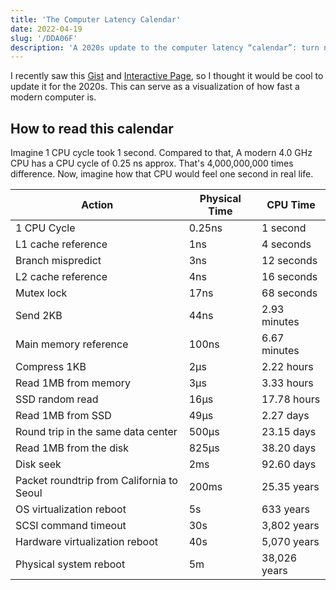 ```yaml
---
title: 'The Computer Latency Calendar'
date: 2022-04-19
slug: '/DDA06F'
description: 'A 2020s update to the computer latency “calendar”: turn nanoseconds into human time to show relative costs from caches to network trips.'
---
```


I recently saw this [Gist](https://gist.github.com/hellerbarde/2843375) and [Interactive Page](https://colin-scott.github.io/personal_website/research/interactive_latency.html), so I thought it would be cool to update it for the 2020s. This can serve as a visualization of how fast a modern computer is.

## How to read this calendar

Imagine 1 CPU cycle took 1 second. Compared to that, A modern 4.0 GHz CPU has a CPU cycle of 0.25 ns approx. That's 4,000,000,000 times difference. Now, imagine how that CPU would feel one second in real life.

| Action                                    | Physical Time | CPU Time     |
| ----------------------------------------- | ------------- | ------------ |
| 1 CPU Cycle                               | 0.25ns        | 1 second     |
| L1 cache reference                        | 1ns           | 4 seconds    |
| Branch mispredict                         | 3ns           | 12 seconds   |
| L2 cache reference                        | 4ns           | 16 seconds   |
| Mutex lock                                | 17ns          | 68 seconds   |
| Send 2KB                                  | 44ns          | 2.93 minutes |
| Main memory reference                     | 100ns         | 6.67 minutes |
| Compress 1KB                              | 2μs           | 2.22 hours   |
| Read 1MB from memory                      | 3μs           | 3.33 hours   |
| SSD random read                           | 16μs          | 17.78 hours  |
| Read 1MB from SSD                         | 49μs          | 2.27 days    |
| Round trip in the same data center        | 500μs         | 23.15 days   |
| Read 1MB from the disk                    | 825μs         | 38.20 days   |
| Disk seek                                 | 2ms           | 92.60 days   |
| Packet roundtrip from California to Seoul | 200ms         | 25.35 years  |
| OS virtualization reboot                  | 5s            | 633 years    |
| SCSI command timeout                      | 30s           | 3,802 years  |
| Hardware virtualization reboot            | 40s           | 5,070 years  |
| Physical system reboot                    | 5m            | 38,026 years |
